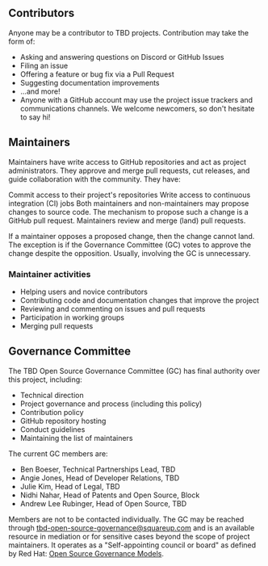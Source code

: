 <h2>Contributors</h2>
<p className="text-primary-yellow text-[18px] mb-6">
  Anyone may be a contributor to TBD projects. Contribution may take the form of:
  <p>
    <ul>
      <li>Asking and answering questions on Discord or GitHub Issues</li>
      <li>Filing an issue</li>
      <li>Offering a feature or bug fix via a Pull Request</li>
      <li>Suggesting documentation improvements</li>
      <li>...and more!</li>
      <li>Anyone with a GitHub account may use the project issue trackers and communications channels. We welcome newcomers, so don't hesitate to say hi!</li>
    </ul>
  </p>
</p>

<h2>Maintainers</h2>
<p className="text-primary-yellow text-[18px] mb-6">
  Maintainers have write access to GitHub repositories and act as project administrators. They approve and merge pull requests, cut releases, and guide collaboration with the community. They have:

  Commit access to their project's repositories
  Write access to continuous integration (CI) jobs
  Both maintainers and non-maintainers may propose changes to source code. The mechanism to propose such a change is a GitHub pull request. Maintainers review and merge (land) pull requests.

  If a maintainer opposes a proposed change, then the change cannot land. The exception is if the Governance Committee (GC) votes to approve the change despite the opposition. Usually, involving the GC is unnecessary.

  <h3>Maintainer activities</h3>
  <p>
    <ul>
      <li>Helping users and novice contributors</li>
      <li>Contributing code and documentation changes that improve the project</li>
      <li>Reviewing and commenting on issues and pull requests</li>
      <li>Participation in working groups</li>
      <li>Merging pull requests</li>
    </ul>
  </p>
</p>

<h2>Governance Committee</h2>
<p className="text-primary-yellow text-[18px] mb-6">
  The TBD Open Source Governance Committee (GC) has final authority over this project, including:

  <p>
    <ul>
      <li>Technical direction</li>
      <li>Project governance and process (including this policy)</li>
      <li>Contribution policy</li>
      <li>GitHub repository hosting</li>
      <li>Conduct guidelines</li>
      <li>Maintaining the list of maintainers</li>
    </ul>
  </p>

  The current GC members are:

  <p>
    <ul>
      <li>Ben Boeser, Technical Partnerships Lead, TBD</li>
      <li>Angie Jones, Head of Developer Relations, TBD</li>
      <li>Julie Kim, Head of Legal, TBD</li>
      <li>Nidhi Nahar, Head of Patents and Open Source, Block</li>
      <li>Andrew Lee Rubinger, Head of Open Source, TBD</li>
    </ul>
  </p>

  <p>
  Members are not to be contacted individually. The GC may be reached
  through <a href="mailto:tbd-open-source-governance@squareup.com">tbd-open-source-governance@squareup.com</a> and
  is an available resource in mediation or
  for sensitive cases beyond the scope of project maintainers. It operates as a
  "Self-appointing council or board" as defined by
  Red Hat: <a href="https://www.redhat.com/en/blog/understanding-open-source-governance-models"
    target="ossmodels">Open Source Governance Models</a>.
  </p>
</p>
